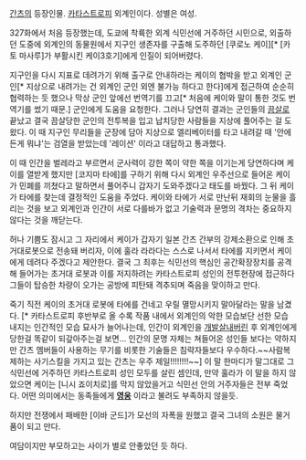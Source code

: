 [[간츠]]의 등장인물. [[카타스트로피]] 외계인이다. 성별은 여성.

327화에서 처음 등장했는데, 도쿄에 착륙한 외계 식민선에 거주하던 시민으로, 외출하던 도중에 외계인의 동물원에서 지구인 생존자를 구출해 도주하던 [쿠로노 케이][* [카토 마사루]가 부활시킨 케이3호기]에게 인질이 되어버렸다. 

지구인을 다시 지표로 데려가기 위해 출구로 안내하라는 케이의 협박을 받고 외계인 군인[* 지상으로 내려가는 건 외계인 군인 외엔 불가능 하다고 한다]에게 접근하여 순순히 협력하는 듯 했으나 막상 군인 앞에선  번역기를 끄고[* 처음에 케이와 말이 통한 것도 번역기를 썼기 때문.] 군인에게 도움을 요청한다.
그러나 당연히 결과는 군인들의 [[끔살]]로 끝났고 결국 끔살당한 군인의 전투복을 입고 납치당한 사람들을 지상에 풀어주는 걸 도왔다. 이 때 지구인 무리들을 군장에 담아 지상으로 엘리베이터를 타고 내려갈 때 '안에 든게 뭐냐'는 검열을 받았는데 '레이션' 이라고 대답하고 통과했다. 

이 때 인간을 벌레라고 부르면서 군사력이 강한 쪽이 약한 쪽을 이기는게 당연하다며 케이를 열받게 했지만 [코지마 타에]를 구하기 위해 다시 외계인 우주선으로 들어온 케이가 민폐를 끼쳤다고 말하면서 풀어주니 갑자기 도와주겠다고 태도를 바꿨다. 그 뒤 케이가 타에를 찾는데 결정적인 도움을 주었다. 케이와 타에가 서로 만난뒤 재회의 눈물을 흘리는 것을 보고 외계인과 인간이 서로 다를바가 없고 기술력과 문명의 격차는 중요하지 않다는 것을 깨닫는다.

허나 기쁨도 잠시고 그 자리에서 케이가 갑자기 일본 간츠 간부의 강제소환으로 인해 초거대로봇으로 전송돼 버리자, 이에 훌라 라라다는 스스로 나서서 타에를 지키면서 케이에게 데려다 주겠다고 제안한다. 결국 그 최후는 식민선의 핵심인 공간확장장치를 공격해 들어가는 초거대 로봇과 이를 저지하려는 카타스트로피 성인의 전투현장에 접근하다 그들이 탑승한 차량이 오가는 공방에 피탄돼 격추되며 죽음을 맞이하고 만다.

죽기 직전 케이의 초거대 로봇에 타에를 건네고 우릴 멸망시키지 말아달라는 말을 남겼다. [* 카타스트로피 후반부로 올 수록 작품 내에서 외계인의 악한 모습보단 선한 모습 내지는 인간적인 모습 묘사가 늘어나는데, 인간이 외계인을 [[개발살]]내버린 후 외계인에게 당한걸 똑같이 되갚아주는걸 보면... 인간의 문명 자체는 쳐들어온 성인들 보다는 약하지만 간츠 멤버들이 사용하는 무기를 비롯한 기술들은 침략자들보다 우수하다.~~사람복제하는 사기스킬을 가지고 있는 간츠는 우주 제일!!!!!!!!~~] 이 말 한마디가 말그대로 그 식민선에 거주하던 카타스트로피 성인 모두를 살린 셈인데, 만약 훌라가 이 말을 하지 않았으면 케이는 [니시 죠이치로]를 막지 않았을거고 식민선 안의 거주자들은 전부 죽었다. 어떤 의미에서는 동족들에게 '''[[영웅]]''' 이라고 불려도 부족하지 않을듯.

하지만 전쟁에서 패배한 [이바 군드]가 모선의 자폭을 원했고 결국 그녀의 소원은 물거품이 되고 만다. 

여담이지만 부모하고는 사이가 별로 안좋았던 듯 하다.
